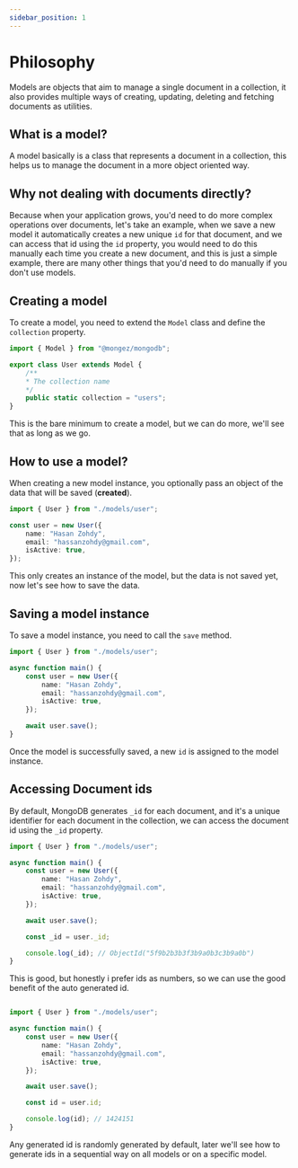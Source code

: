 ```yaml
---
sidebar_position: 1
---
```


# Philosophy

Models are objects that aim to manage a single document in a collection, it also provides multiple ways of creating, updating, deleting and fetching documents as utilities.

## What is a model?

A model basically is a class that represents a document in a collection, this helps us to manage the document in a more object oriented way.

## Why not dealing with documents directly?

Because when your application grows, you'd need to do more complex operations over documents, let's take an example, when we save a new model it automatically creates a new unique `id` for that document, and we can access that id using the `id` property, you would need to do this manually each time you create a new document, and this is just a simple example, there are many other things that you'd need to do manually if you don't use models.

## Creating a model

To create a model, you need to extend the `Model` class and define the `collection` property.

```ts title="src/models/user.ts"
import { Model } from "@mongez/mongodb";

export class User extends Model {
    /**
    * The collection name
    */
    public static collection = "users";
}
```

This is the bare minimum to create a model, but we can do more, we'll see that as long as we go.

## How to use a model?

When creating a new model instance, you optionally pass an object of the data that will be saved (**created**).

```ts title="src/app.ts"
import { User } from "./models/user";

const user = new User({
    name: "Hasan Zohdy",
    email: "hassanzohdy@gmail.com",
    isActive: true,
});
```

This only creates an instance of the model, but the data is not saved yet, now let's see how to save the data.

## Saving a model instance

To save a model instance, you need to call the `save` method.

```ts title="src/app.ts"
import { User } from "./models/user";

async function main() {
    const user = new User({
        name: "Hasan Zohdy",
        email: "hassanzohdy@gmail.com",
        isActive: true,
    });

    await user.save();
}
```

Once the model is successfully saved, a new `id` is assigned to the model instance.

## Accessing Document ids

By default, MongoDB generates `_id` for each document, and it's a unique identifier for each document in the collection, we can access the document id using the `_id` property.

```ts title="src/app.ts"
import { User } from "./models/user";

async function main() {
    const user = new User({
        name: "Hasan Zohdy",
        email: "hassanzohdy@gmail.com",
        isActive: true,
    });

    await user.save();

    const _id = user._id;

    console.log(_id); // ObjectId("5f9b2b3b3f3b9a0b3c3b9a0b")
}
```

This is good, but honestly i prefer ids as numbers, so we can use the good benefit of the auto generated id.

```ts title="src/models/user.ts"

import { User } from "./models/user";

async function main() {
    const user = new User({
        name: "Hasan Zohdy",
        email: "hassanzohdy@gmail.com",
        isActive: true,
    });

    await user.save();

    const id = user.id;

    console.log(id); // 1424151
}
```

Any generated id is randomly generated by default, later we'll see how to generate ids in a sequential way on all models or on a specific model.